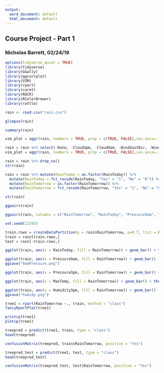 ---
output:
  word_document: default
  html_document: default
---
##  Course Project - Part 1

###  Nicholas Barrett, 02/24/19


```{r}
options(tidyverse_quiet = TRUE)
library(tidyverse)
library(GGally)
library(ggcorrplot)
library(VIM)
library(rpart)
library(caret)
library(ROCR)
library(RColorBrewer)
library(rattle)
```

```{r}
rain <- read.csv("rain.csv")
```

```{r}
glimpse(rain)
```
```{r}
summary(rain)
```

```{r}
vim_plot = aggr(rain, numbers = TRUE, prop = c(TRUE, FALSE),cex.axis=.7)
```

```{r}
rain = rain %>% select(-Date, -Cloud3pm, -Cloud9am, -WindGustDir, -WindDir3pm, -WindDir9am)
vim_plot = aggr(rain, numbers = TRUE, prop = c(TRUE, FALSE),cex.axis=.7)
```

```{r}
rain = rain %>% drop_na()
str(rain)
```

```{r}
rain = rain %>% mutate(RainToday = as.factor(RainToday)) %>%
  mutate(RainToday = fct_recode(RainToday, "Yes" = "1", "No" = "0")) %>%
  mutate(RainTomorrow = as.factor(RainTomorrow)) %>%
  mutate(RainTomorrow = fct_recode(RainTomorrow, "Yes" = "1", "No" = "0"))
```

```{r}
str(rain)
```


```{r}
ggpairs(rain)
```

```{r}
ggpairs(rain, columns = c("RainTomorrow", "RainToday", "Pressure9am", "Humidity3pm"))
```


```{r}
set.seed(12345)

train.rows = createDataPartition(y = rain$RainTomorrow, p=0.7, list = FALSE) 
train = rain[train.rows,] 
test = rain[-train.rows,]
```


```{r}
ggplot(train, aes(x = RainToday, fill = RainTomorrow)) + geom_bar() + theme_bw()
```

```{r}
ggplot(train, aes(x = Pressure9am, fill = RainTomorrow)) + geom_bar() + theme_bw()
ggsave("9amPressure.png")
```

```{r}
ggplot(train, aes(x = Pressure3pm, fill = RainTomorrow)) + geom_bar() + theme_bw()
```


```{r}
ggplot(train, aes(x = MaxTemp, fill = RainTomorrow)) + geom_bar() + theme_bw()
```

```{r}
ggplot(train, aes(x = Humidity3pm, fill = RainTomorrow)) + geom_bar() + theme_bw()
ggsave("humidy.png")
```

```{r}
tree1 = rpart(RainTomorrow ~., train, method = "class")
fancyRpartPlot(tree1)
```

```{r}
printcp(tree1)
plotcp(tree1)
```
```{r}
treepred = predict(tree1, train, type = "class")
head(treepred)
```

```{r}
confusionMatrix(treepred, train$RainTomorrow, positive = "Yes")
```

```{r}
treepred_test = predict(tree1, test, type = "class")
head(treepred_test)
```

```{r}
confusionMatrix(treepred_test, test$RainTomorrow, positive = "Yes")
```




